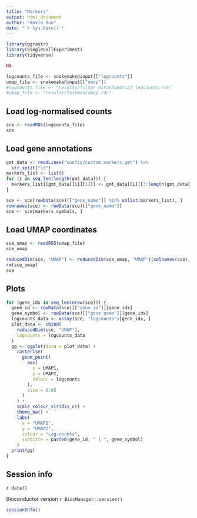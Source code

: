 ```yaml
---
title: "Markers"
output: html_document
author: "Kevin Rue"
date: "`r Sys.Date()`"
---
```


```r
library(ggrastr)
library(SingleCellExperiment)
library(tidyverse)
```

```r
NA
```

```r
logcounts_file <- snakemake@input[["logcounts"]]
umap_file <- snakemake@input[["umap"]]
#logcounts_file <- "results/filter_mitochondria/_logcounts.rds"
#umap_file <- "results/fastmnn/umap.rds"
```

## Load log-normalised counts

```r
sce <- readRDS(logcounts_file)
sce
```

## Load gene annotations

```r
gmt_data <- readLines("config/custom_markers.gmt") %>%
  str_split("\t")
markers_list <- list()
for (i in seq_len(length(gmt_data))) {
  markers_list[[gmt_data[[i]][1]]] <- gmt_data[[i]][3:length(gmt_data[[i]])]
}
```

```r
sce <- sce[rowData(sce)[["gene_name"]] %in% unlist(markers_list), ]
rownames(sce) <- rowData(sce)[["gene_name"]]
sce <- sce[markers_symbols, ]
```

## Load UMAP coordinates

```r
sce_umap <- readRDS(umap_file)
sce_umap
```

```r
reducedDim(sce, "UMAP") <- reducedDim(sce_umap, "UMAP")[colnames(sce), ]
rm(sce_umap)
sce
```

## Plots

```r
for (gene_idx in seq_len(nrow(sce))) {
  gene_id <- rowData(sce)[["gene_id"]][gene_idx]
  gene_symbol <- rowData(sce)[["gene_name"]][gene_idx]
  logcounts_data <- assay(sce, "logcounts")[gene_idx, ]
  plot_data <- cbind(
    reducedDim(sce, "UMAP"),
    logcounts = logcounts_data
  )
  gg <- ggplot(data = plot_data) +
    rasterise(
      geom_point(
        aes(
          x = UMAP1,
          y = UMAP2,
          colour = logcounts
        ),
        size = 0.05
      )
    ) +
    scale_colour_viridis_c() +
    theme_bw() +
    labs(
      x = "UMAP1",
      y = "UMAP2",
      colour = "Log-counts",
      subtitle = paste0(gene_id, " | ", gene_symbol)
    )
  print(gg)
}
```

## Session info

`r date()`

Bioconductor version `r BiocManager::version()`

```r
sessionInfo()
```
